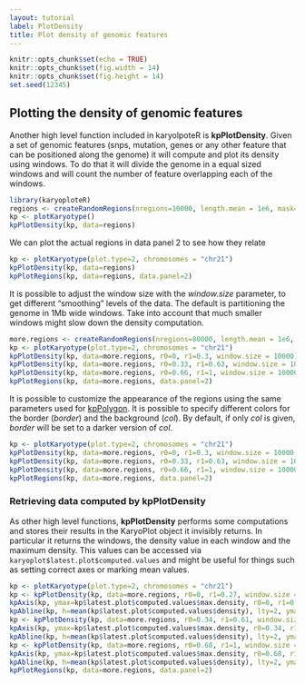 ```yaml
---
layout: tutorial
label: PlotDensity
title: Plot density of genomic features
---
```



```r
knitr::opts_chunk$set(echo = TRUE)
knitr::opts_chunk$set(fig.width = 14)
knitr::opts_chunk$set(fig.height = 14)
set.seed(12345)
```

## Plotting the density of genomic features

Another high level function included in karyolpoteR is **kpPlotDensity**. Given 
a set of genomic features (snps, mutation, genes or any other feature that can
be positioned along the genome) it will compute and plot its density using 
windows. To do that it will divide the genome in a equal sized windows and 
will count the number of feature overlapping each of the windows.


```r
library(karyoploteR)
regions <- createRandomRegions(nregions=10000, length.mean = 1e6, mask=NA)
kp <- plotKaryotype()
kpPlotDensity(kp, data=regions)
```

We can plot the actual regions in data panel 2 to see how they relate

```r
kp <- plotKaryotype(plot.type=2, chromosomes = "chr21")
kpPlotDensity(kp, data=regions)
kpPlotRegions(kp, data=regions, data.panel=2)
```

It is possible to adjust the window size with the _window.size_ parameter, to 
get different "smoothing" levels of the data. The default is partitioning the
genome in 1Mb wide windows. Take into account that much smaller windows might slow
down the density computation.

```r
more.regions <- createRandomRegions(nregions=80000, length.mean = 1e6, mask=NA)
kp <- plotKaryotype(plot.type=2, chromosomes = "chr21")
kpPlotDensity(kp, data=more.regions, r0=0, r1=0.3, window.size = 10000)
kpPlotDensity(kp, data=more.regions, r0=0.33, r1=0.63, window.size = 100000)
kpPlotDensity(kp, data=more.regions, r0=0.66, r1=1, window.size = 1000000)
kpPlotRegions(kp, data=more.regions, data.panel=2)
```

It is possible to customize the appearance of the regions using the same 
parameters used for 
[kpPolygon]({{ site.baseurl }}{% link Tutorial/Polygon/Polygon.md %}).
It is possible to specify different colors for the border (_border_) and the 
background (_col_). By default, if only _col_ is given, _border_ will be set to 
a darker version of _col_.

```r
kp <- plotKaryotype(plot.type=2, chromosomes = "chr21")
kpPlotDensity(kp, data=more.regions, r0=0, r1=0.3, window.size = 10000, border="blue", col="orchid")
kpPlotDensity(kp, data=more.regions, r0=0.33, r1=0.63, window.size = 100000, border="blue")
kpPlotDensity(kp, data=more.regions, r0=0.66, r1=1, window.size = 1000000, col="orchid")
kpPlotRegions(kp, data=more.regions, data.panel=2)
```

### Retrieving data computed by kpPlotDensity

As other high level functions, **kpPlotDensity** performs some computations
and stores their results in the KaryoPlot object it invisibly returns. In
particular it returns the windows, the density value in each window and the
maximum density. This values can be accessed via 
`karyoplot$latest.plot$computed.values` and might be useful for things such as 
setting correct axes or marking mean values.

```r
kp <- plotKaryotype(plot.type=2, chromosomes = "chr21")
kp <- kpPlotDensity(kp, data=more.regions, r0=0, r1=0.27, window.size = 10000, border="blue", col="orchid")
kpAxis(kp, ymax=kp$latest.plot$computed.values$max.density, r0=0, r1=0.27, cex=0.8)
kpAbline(kp, h=mean(kp$latest.plot$computed.values$density), lty=2, ymax=kp$latest.plot$computed.values$max.density, r0=0, r1=0.27)
kp <- kpPlotDensity(kp, data=more.regions, r0=0.34, r1=0.61, window.size = 100000, border="blue")
kpAxis(kp, ymax=kp$latest.plot$computed.values$max.density, r0=0.34, r1=0.61, cex=0.8)
kpAbline(kp, h=mean(kp$latest.plot$computed.values$density), lty=2, ymax=kp$latest.plot$computed.values$max.density, r0=0.34, r1=0.61)
kp <- kpPlotDensity(kp, data=more.regions, r0=0.68, r1=1, window.size = 1000000, col="orchid")
kpAxis(kp, ymax=kp$latest.plot$computed.values$max.density, r0=0.68, r1=1, cex=0.8)
kpAbline(kp, h=mean(kp$latest.plot$computed.values$density), lty=2, ymax=kp$latest.plot$computed.values$max.density, r0=0.68, r1=1)
kpPlotRegions(kp, data=more.regions, data.panel=2)
```
